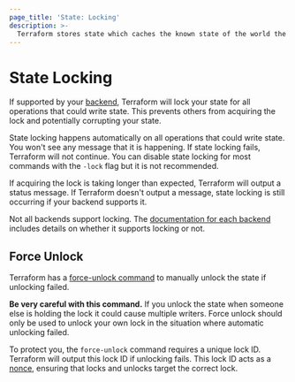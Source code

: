 ```yaml
---
page_title: 'State: Locking'
description: >-
  Terraform stores state which caches the known state of the world the last time Terraform ran.
---
```


# State Locking

If supported by your [backend](/language/settings/backends), Terraform will lock your
state for all operations that could write state. This prevents
others from acquiring the lock and potentially corrupting your state.

State locking happens automatically on all operations that could write
state. You won't see any message that it is happening. If state locking fails,
Terraform will not continue. You can disable state locking for most commands
with the `-lock` flag but it is not recommended.

If acquiring the lock is taking longer than expected, Terraform will output
a status message. If Terraform doesn't output a message, state locking is
still occurring if your backend supports it.

Not all backends support locking. The
[documentation for each backend](/language/settings/backends)
includes details on whether it supports locking or not.

## Force Unlock

Terraform has a [force-unlock command](/cli/commands/force-unlock)
to manually unlock the state if unlocking failed.

**Be very careful with this command.** If you unlock the state when someone
else is holding the lock it could cause multiple writers. Force unlock should
only be used to unlock your own lock in the situation where automatic
unlocking failed.

To protect you, the `force-unlock` command requires a unique lock ID. Terraform
will output this lock ID if unlocking fails. This lock ID acts as a
[nonce](https://en.wikipedia.org/wiki/Cryptographic_nonce), ensuring
that locks and unlocks target the correct lock.
